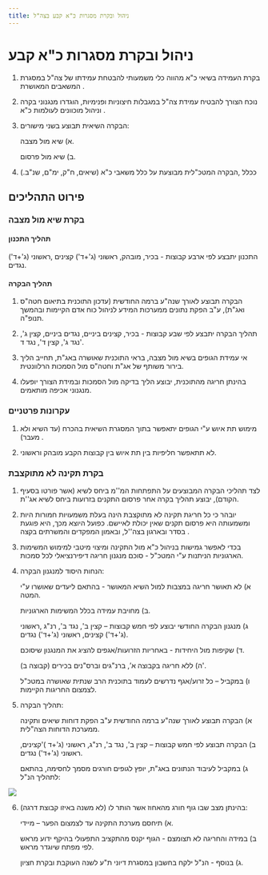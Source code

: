```yaml
---
title: ניהול ובקרת מסגרות כ"א קבע בצה"ל
---
```




# ניהול ובקרת מסגרות כ"א קבע

1)	בקרת העמידה בשיאי כ"א מהווה כלי משמעותי להבטחת עמידתו של צה"ל במסגרת המשאבים המאושרת . 

2) נוכח הצורך להבטיח עמידת צה"ל במגבלות חיצוניות ופנימיות, הוגדרו מנגנוני בקרה וניהול מוכוונים לעולמות כ"א . 

3)	הבקרה השיאית תבוצע בשני מישורים: 

      א) שיא מול מצבה. 

      ב) שיא מול פרסום. 

4)	ככלל ,הבקרה המטכ"לית מבוצעת על כלל משאבי כ"א (שיאים, ח"ק, ימ"ם, שנ"ב.) 

## פירוט התהליכים

### בקרת שיא מול מצבה

#### תהליך התכנון

התכנון יתבצע לפי ארבע קבוצות - בכיר, מובהק, ראשוני (ג'+ד') קצינים ,ראשוני (ג'+ד') נגדים. 

#### תהליך הבקרה

1) הבקרה תבוצע לאורך שנה"ע ברמה החודשית (עדכון התוכנית בתיאום חטה"ס ואג"ת), ע"ב הפקת נתונים ממערכות המידע לניהול כוח אדם הקיימות ובהמשך תנופ"ה.  

2) תהליך הבקרה יתבצע לפי שבע קבוצות  - בכיר, קצינים ביניים, נגדים ביניים, קצין ג', נגד ג', קצין ד', נגד ד'. 

3) אי עמידת הגופים בשיא מול מצבה, בראי התוכנית שאושרה באג"ת, תחייב הליך בירור משותף של אג"ת וחטה"ס מול הסמכות הרלוונטית. 

4) בהינתן חריגה מהתוכנית, יבוצע הליך בדיקה מול הסמכות ובמידת הצורך יופעלו מנגנוני אכיפה מותאמים. 

### עקרונות פרטניים

1)  מימוש תת איוש ע"י הגופים יתאפשר בתוך המסגרת השיאית בהכרח (עד השיא ולא מעבר) . 

2) לא תתאפשר חליפיות בין תת איוש בין קבוצות הקבע מובהק וראשוני. 


### בקרת תקינה לא מתוקצבת

1) לצד תהליכי הבקרה המבוצעים על התפתחות המ''מ ביחס לשיא (אשר פורטו בסעיף הקודם), יבוצע תהליך בקרה אחר פרסום התקנים בזרועות ביחס לשיא אג''ת. 

2) יובהר כי כל חריגת תקינה לא מתוקצבת הינה בעלת משמעויות חמורות היות 
ומשמעותה היא פרסום תקנים שאין יכולת לאיישם. כפועל היוצא מכך, היא פוגעת בסדר ובארגון בצה''ל, ובאמון המפקדים והמשרתים בקצה . 

3) בכדי לאפשר גמישות בניהול כ"א מול התקינה ומיצוי מיטבי למימוש המשימות הארגוניות הניתנות ע"י המטכ"ל - סוכם מנגנון חריגה דיפירנציאלי לכל סמכות. 

4) הנחות היסוד למנגנון הבקרה: 

   א) לא תאושר חריגה במצבות למול השיא המאושר - בהתאם ליעדים שאושרו ע"י המטה. 

   ב) מחויבת עמידה בכלל המשימות הארגוניות. 

   ג) מנגנון הבקרה החודשי יבוצע לפי חמש קבוצות – קצין ב', נגד ב', רנ"ג ,ראשוני (ג'+ד') קצינים, ראשוני (ג'+ד') נגדים. 

   ד) שקיפות מול היחידות - באחריות הזרועות/אגפים להציג את המנגנון שיסוכם. 

   ה) ללא חריגה בקבוצה א’, ברנ"גים וברס"נים בכירים (קבוצה ב)'. 

   ו) במקביל – כל זרוע/אגף נדרשים לעמוד בתוכנית הרב שנתית שאושרה במטכ"ל לצמצום החריגות הקיימות. 

5) תהליך הבקרה:  

   א) הבקרה תבוצע לאורך שנה"ע ברמה החודשית ע"ב הפקת דוחות שיאים ותקינה ממערכת הדוחות הצה"לית. 
   
   ב) הבקרה תבוצע לפי חמש קבוצות – קצין ב', נגד ב', רנ"ג, ראשוני (ג'+ד )'קצינים, ראשוני (ג'+ד') נגדים.  
   
   ג) במקביל לעיבוד הנתונים באג"ת, יופץ לגופים חורגים מסמך לחסימה, בהתאם לתהליך הנ"ל: 

<img src={bakara.src} />

6) בהינתן מצב שבו גוף חורג מהאחוז אשר הותר לו (לא משנה באיזו קבוצת דרגה): 

   א) תיחסם מערכת התקינה עד לצמצום הפער – מיידי. 

   ב) במידה והחריגה לא תצומצם - הגוף יקנס מהתקציב התפעולי בהיקף ידוע מראש לפי מפתח שיוגדר מראש. 

   ג) בנוסף - הנ"ל ילקח בחשבון במסגרת דיוני ת"ע לשנה העוקבת ובקרת חציון. 
